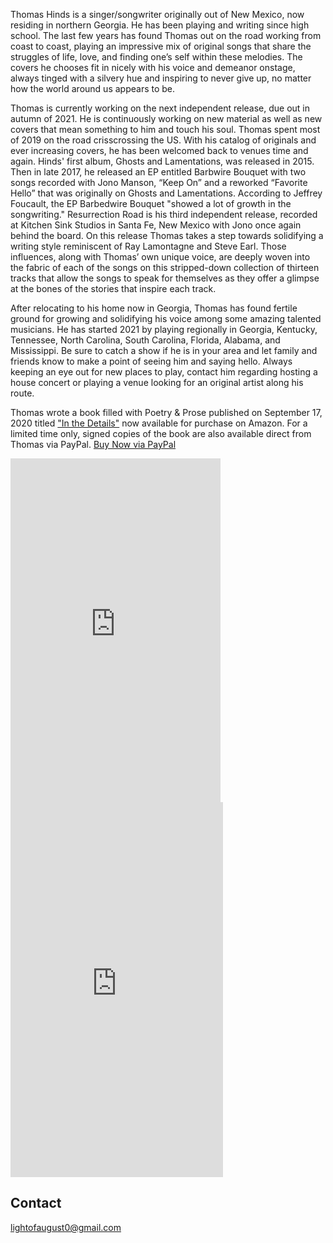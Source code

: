 
<Banner />

<Container>

<p>Thomas Hinds is a singer/songwriter originally out of New Mexico, now residing in northern Georgia.  He has been playing and writing since high school. 
The last few years has found Thomas out on the road working from coast to coast, playing an impressive mix of original songs that share the struggles of life, love, and finding one’s self within these melodies. 
The covers he chooses fit in nicely with his voice and demeanor onstage, always tinged with a silvery hue and inspiring to never give up, no matter how the world around us appears to be. 
<p>Thomas is currently working on the next independent release, due out in autumn of 2021.  He is continuously working on new material as well as new covers that mean something to him and touch his soul.
Thomas spent most of 2019 on the road crisscrossing the US.  With his catalog of originals and ever increasing covers, he has been welcomed back to venues time and again. 
Hinds' first album, Ghosts and Lamentations, was released in 2015.  Then in late 2017, he released an EP entitled Barbwire Bouquet with two songs recorded with Jono Manson, “Keep On” and a reworked “Favorite Hello” that was originally on Ghosts and Lamentations.  
According to Jeffrey Foucault, the EP Barbedwire Bouquet "showed a lot of growth in the songwriting." 
Resurrection Road is his third independent release, recorded at Kitchen Sink Studios in Santa Fe, New Mexico with Jono once again behind the board. On this release Thomas takes a step towards solidifying a writing style reminiscent of Ray Lamontagne and Steve Earl. 
Those influences, along with Thomas’ own unique voice, are deeply woven into the fabric of each of the songs on this stripped-down collection of thirteen tracks that allow the songs to speak for themselves as they offer a glimpse at the bones of the stories that inspire each track.</p>
<p>After relocating to his home now in Georgia, Thomas has found fertile ground for growing and solidifying his voice among some amazing talented musicians. He has started 2021 by playing regionally in Georgia, Kentucky, Tennessee, North Carolina, South Carolina, Florida, Alabama, and Mississippi.  
Be sure to catch a show if he is in your area and let family and friends know to make a point of seeing him and saying hello.  Always keeping an eye out for new places to play, contact him regarding hosting a house concert or playing a venue looking for an original artist along his route.</p>
<p id="book">Thomas wrote a book filled with Poetry & Prose published on September 17, 2020 titled <a href="https://www.amazon.com/dp/1513666940/ref=cm_sw_em_r_mt_dp_.ZCQFbCW1NY3R">"In the Details"</a> now available for purchase on Amazon. For a limited time only, signed copies of the book are also available direct from Thomas via PayPal. <a href="https://www.paypal.com/cgi-bin/webscr?cmd=_xclick&business=thmshinds%40yahoo%2ecom&lc=US&item_name=In%20The%20Details%20%28Signed%29&amount=15%2e00&currency_code=USD&button_subtype=services&tax_rate=7%2e000&shipping=3%2e00&bn=PP%2dBuyNowBF%3abtn_buynowCC_LG%2egif%3aNonHosted" className="gtm-button-primary">Buy Now via PayPal</a></p>

<Grids columns="2">

<div id="inthedetails" className="text-center"><iframe type="text/html" width="336" height="550" frameborder="0" allowfullscreen style="max-width:100%" src="https://read.amazon.com/kp/card?asin=B08JL22NSY&preview=inline&linkCode=kpe&ref_=cm_sw_r_kb_dp_QEdRFbWS8MW9P&tag=thmshinds-20" ></iframe></div>

<iframe id="shows" src="https://www.facebook.com/plugins/page.php?href=https%3A%2F%2Fwww.facebook.com%2Fhindsthomas&tabs=events&width=340&height=550&small_header=true&adapt_container_width=true&hide_cover=true&show_facepile=true&appId=194207237291861" width="340" height="600" style="border:none;overflow:hidden" scrolling="no" frameborder="0" allowfullscreen="true" allow="autoplay; clipboard-write; encrypted-media; picture-in-picture; web-share"></iframe>

</Grids>

<Youtube url="https://www.youtube.com/watch?v=vupGbexCqWo" />

<Releases releases={props.releases} />

<!--
<Shows shows={props.shows} />
-->

## Contact

<!--
  The `id="contact"` attribute below is for creating internal anchor link.
  You can remove/change it, but make sure you edit the corresponding link
  in src/gatsby-theme-musician/config/navigation.yml
  See: https://learn.freecodecamp.org/responsive-web-design/basic-html-and-html5/link-to-internal-sections-of-a-page-with-anchor-elements/
-->

<div id="contact" className="text-center">
<a href = "mailto: lightofaugust0@gmail.com">lightofaugust0@gmail.com</a>
<p />
<Subscribe />
</div>

</Container>
